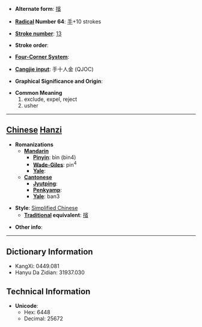 * '''Alternate form''': [[擯]]

* '''[[Wiktionary:Chinese radical index| Radical]] Number 64''': [[Wiktionary:Chinese radical index 手|手]]+10 strokes

* '''[[Wiktionary:Chinese total strokes index|Stroke number]]''': [[Wiktionary:Chinese total strokes index 13|13]]

* '''Stroke order''': 

* '''[[Wiktionary:Chinese four corner index|Four-Corner System]]''': 

* '''[[Wiktionary:Chinese Cangjie index|Cangjie input]]''': 手十人金 (QJOC)

* '''Graphical Significance and Origin''': 

* '''Common Meaning'''
*#exclude, expel, reject
*# usher


----

== [[Chinese]] [[Hanzi]] ==

* '''Romanizations'''
** '''[[Mandarin]]'''
*** '''[[Pinyin]]''': bìn (bin4)
*** '''[[Wade-Giles]]''': pin<sup>4</sup>
*** '''[[Yale]]''': 
** '''[[Cantonese]]'''
*** '''[[Jyutping]]''':
*** '''[[Penkyamp]]''': 
*** '''[[Yale]]''': ban3

* '''Style''': [[Simplified Chinese]] 
** '''[[Traditional Chinese|Traditional]] equivalent''': [[擯]]

* '''Other info''': 

----

== Dictionary Information ==

* KangXi: 0449.081
* Hanyu Da Zidian: 31937.030

== Technical Information ==

* '''Unicode''':
** Hex: 6448
** Decimal: 25672